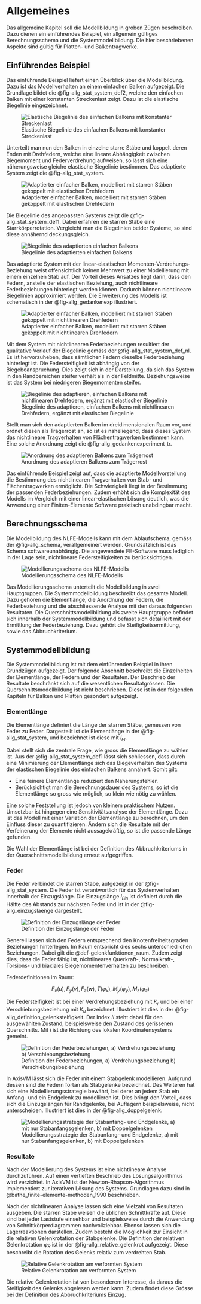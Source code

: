 # Allgemeines

Das allgemeine Kapitel soll die Modellbildung in groben Zügen beschreiben. Dazu dienen ein einführendes Beispiel, ein allgemein gültiges Berechnungsschema und die Systemmodellbildung. Die hier beschriebenen Aspekte sind gültig für Platten- und Balkentragwerke.

## Einführendes Beispiel {#sec-gedankenexperiment}

Das einführende Beispiel liefert einen Überblick über die Modellbildung. Dazu ist das Modellverhalten an einem einfachen Balken aufgezeigt. Die Grundlage bildet die @fig-allg_stat_system_def2, welche den einfachen Balken mit einer konstanten Streckenlast zeigt. Dazu ist die elastische Biegelinie eingezeichnet.

![Elastische Biegelinie des einfachen Balkens mit konstanter Streckenlast](../imgs/allg_stat_system_def2.svg){#fig-allg_stat_system_def2}

Unterteilt man nun den Balken in einzelne starre Stäbe und koppelt deren Enden mit Drehfedern, welche eine lineare Abhängigkeit zwischen Biegemoment und Federverdrehung aufweisen, so lässt sich eine näherungsweise gleiche elastische Biegelinie bestimmen. Das adaptierte System zeigt die @fig-allg_stat_system.

![Adaptierter einfacher Balken, modelliert mit starren Stäben gekoppelt mit elastischen Drehfedern](../imgs/allg_stat_system.svg){#fig-allg_stat_system}

Die Biegelinie des angepassten Systems zeigt die @fig-allg_stat_system_def1. Dabei erfahren die starren Stäbe eine Starrkörperrotation. Vergleicht man die Biegelinien beider Systeme, so sind diese annähernd deckungsgleich.

![Biegelinie des adaptierten einfachen Balkens](../imgs/allg_stat_system_def1.svg){#fig-allg_stat_system_def1}

Das adaptierte System mit der linear-elastischen Momenten-Verdrehungs-Beziehung weist offensichtlich keinen Mehrwert zu einer Modellierung mit einem einzelnen Stab auf. Der Vorteil dieses Ansatzes liegt darin, dass den Federn, anstelle der elastischen Beziehung, auch nichtlineare Federbeziehungen hinterlegt werden können. Dadurch können nichtlineare Biegelinien approximiert werden. Die Erweiterung des Modells ist schematisch in der @fig-allg_gedankenexp illustriert.

![Adaptierter einfacher Balken, modelliert mit starren Stäben gekoppelt mit nichtlinearen Drehfedern](../imgs/allg_gedankenexp.svg){#fig-allg_gedankenexp}

Mit dem System mit nichtlinearen Federbeziehungen resultiert der qualitative Verlauf der Biegelinie gemäss der @fig-allg_stat_system_def_nl. Es ist hervorzuheben, dass sämtlichen Federn dieselbe Federbeziehung hinterlegt ist. Die Federsteifigkeit ist abhängig von der Biegebeanspruchung. Dies zeigt sich in der Darstellung, da sich das System in den Randbereichen steifer verhält als in der Feldmitte. Beziehungsweise ist das System bei niedrigeren Biegemomenten steifer. 

![Biegelinie des adaptieren, einfachen Balkens mit nichtlinearen Drehfedern, ergänzt mit elastischer Biegelinie](../imgs/allg_stat_system_def_nl.svg){#fig-allg_stat_system_def_nl}

Stellt man sich den adaptierten Balken im dreidimensionalen Raum vor, und ordnet diesen als Trägerrost an, so ist es naheliegend, dass dieses System das nichtlineare Tragverhalten von Flächentragwerken bestimmen kann. Eine solche Anordnung zeigt die @fig-allg_gedankenexperiment_tr.

![Anordnung des adaptieren Balkens zum Trägerrost](../imgs/allg_gedankenexperiment_tr.svg){#fig-allg_gedankenexperiment_tr}


Das einführende Beispiel zeigt auf, dass die adaptierte Modellvorstellung die Bestimmung des nichtlinearen Tragverhalten von Stab- und Flächentragwerken ermöglicht. Die Schwierigkeit liegt in der Bestimmung der passenden Federbeziehungen. Zudem erhöht sich die Komplexität des Modells im Vergleich mit einer linear-elastischen Lösung deutlich, was die Anwendung einer Finiten-Elemente Software praktisch unabdingbar macht.

## Berechnungsschema

Die Modellbildung des NLFE-Modells kann mit dem Ablaufschema, gemäss der @fig-allg_schema, verallgemeinert werden. Grundsätzlich ist das Schema softwareunabhängig. Die angewendete FE-Software muss lediglich in der Lage sein, nichtlineare Federsteifigkeiten zu berücksichtigen.

![Modellierungsschema des NLFE-Modells](../imgs/allg_schema.svg){#fig-allg_schema}

Das Modellierungsschema unterteilt die Modellbildung in zwei Hauptgruppen. Die Systemmodellbildung beschreibt das gesamte Modell. Dazu gehören die Elementlänge, die Anordnung der Federn, die Federbeziehung und die abschliessende Analyse mit den daraus folgenden Resultaten. Die Querschnittsmodellbildung als zweite Hauptgruppe befindet sich innerhalb der Systemmodellbildung und befasst sich detailliert mit der Ermittlung der Federbeziehung. Dazu gehört die Steifigkeitsermittlung, sowie das Abbruchkriterium.

## Systemmodellbildung

Die Systemmodellbildung ist mit dem einführenden Beispiel in ihren Grundzügen aufgezeigt. Der folgende Abschnitt beschreibt die Einzelheiten der Elementlänge, der Federn und der Resultaten. Der Beschrieb der Resultate beschränkt sich auf die wesentlichen Resultatgrössen. Die Querschnittsmodellbildung ist nicht beschrieben. Diese ist in den folgenden Kapiteln für Balken und Platten gesondert aufgezeigt.

### Elementlänge

Die Elementlänge definiert die Länge der starren Stäbe, gemessen von Feder zu Feder. Dargestellt ist die Elementlänge in der @fig-allg_stat_system, und bezeichnet ist diese mit $l_{El}$.

Dabei stellt sich die zentrale Frage, wie gross die Elementlänge zu wählen ist. Aus der @fig-allg_stat_system_def1 lässt sich schliessen, dass durch eine Minimierung der Elementlänge sich das Biegeverhalten des Systems der elastischen Biegelinie des einfachen Balkens annähert. Somit gilt:

- Eine feinere Elementlänge reduziert den Näherungsfehler. 
- Berücksichtigt man die Berechnungsdauer des Systems, so ist die Elementlänge so gross wie möglich, so klein wie nötig zu wählen. 

Eine solche Feststellung ist jedoch von kleinem praktischem Nutzen. Umsetzbar ist hingegen eine Sensitivitätsanalyse der Elementlänge. Dazu ist das Modell mit einer Variation der Elementlänge zu berechnen, um den Einfluss dieser zu quantifizieren. Ändern sich die Resultate mit der Verfeinerung der Elemente nicht aussagekräftig, so ist die passende Länge gefunden.

Die Wahl der Elementlänge ist bei der Definition des Abbruchkriteriums in der Querschnittsmodellbildung erneut aufgegriffen.

### Feder {#sec-feder}

Die Feder verbindet die starren Stäbe, aufgezeigt in der @fig-allg_stat_system. Die Feder ist verantwortlich für das Systemverhalten innerhalb der Einzugslänge. Die Einzugslänge $l_{Ein}$ ist definiert durch die Hälfte des Abstands zur nächsten Feder und ist in der @fig-allg_einzugslaenge dargestellt. 

![Definition der Einzugslänge der Feder](../imgs/allg_einzugslaenge.svg){#fig-allg_einzugslaenge}

Generell lassen sich den Federn entsprechend den Knotenfreiheitsgraden Beziehungen hinterlegen. Im Raum entspricht dies sechs unterschiedlichen Beziehungen. Dabei gilt die @def-gelenkfunktionen_raum. Zudem zeigt dies, dass die Feder fähig ist, nichtlineares Querkraft-, Normalkraft-, Torsions- und biaxiales Biegemomentenverhalten zu beschreiben.

::: {#def-gelenkfunktionen_raum}
Federdefinitionen im Raum:

$$
F_x(u),F_y(v),F_z(w),T(\varphi_x),M_y(\varphi_y),M_z(\varphi_z)
$$
:::

Die Federsteifigkeit ist bei einer Verdrehungsbeziehung mit $K_r$ und bei einer Verschiebungsbeziehung mit $K_u$ bezeichnet. Illustriert ist dies in der @fig-allg_definition_gelenksteifigkeit. Der Index $II$ steht dabei für den ausgewählten Zustand, beispielsweise den Zustand des gerissenen Querschnitts. Mit $i$ ist die Richtung des lokalen Koordinatensystems gemeint.

![Definition der Federbeziehungen, a) Verdrehungsbeziehung b) Verschiebungsbeziehung](../imgs/allg_definition_gelenksteifigkeit.svg){#fig-allg_definition_gelenksteifigkeit}

In AxisVM lässt sich die Feder mit einem Stabgelenk modellieren. Aufgrund dessen sind die Federn fortan als Stabgelenke bezeichnet. Des Weiteren hat sich eine Modellierungsstrategie bewährt, bei derer an jedem Stab ein Anfang- und ein Endgelenk zu modellieren ist. Dies bringt den Vorteil, dass sich die Einzugslängen für Randgelenke, bei Auflagern beispielsweise, nicht unterscheiden. Illustriert ist dies in der @fig-allg_doppelgelenk.

![Modellierungsstrategie der Stabanfang- und Endgelenke, a) mit nur Stabanfangsgelenken, b) mit Doppelgelenken](../imgs/allg_doppelgelenk.svg){#fig-allg_doppelgelenk}



### Resultate

Nach der Modellierung des Systems ist eine nichtlineare Analyse durchzuführen. Auf einen vertieften Beschrieb des Lösungsalgorithmus wird verzichtet. In AxisVM ist der Newton-Rhapson-Algorithmus implementiert zur iterativen Lösung des Systems. Grundlagen dazu sind in @bathe_finite-elemente-methoden_1990 beschrieben.

Nach der nichtlinearen Analyse lassen sich eine Vielzahl von Resultaten ausgeben. Die starren Stäbe weisen die üblichen Schnittkräfte auf. Diese sind bei jeder Laststufe einsehbar und beispielsweise durch die Anwendung von Schnittkörperdiagrammen nachvollziehbar. Ebenso lassen sich die Lagerreaktionen darstellen. Zudem besteht die Möglichkeit zur Einsicht in die relativen Gelenkrotation der Stabgelenke. Die Definition der relativen Gelenkrotation $\varphi_R$ ist in der @fig-allg_relative_gelenkrot aufgezeigt. Diese beschreibt die Rotation des Gelenks relativ zum verdrehten Stab.

![Relative Gelenkrotation am verformten System](../imgs/allg_relative_gelenkrot.svg){#fig-allg_relative_gelenkrot}

Die relative Gelenkrotation ist von besonderem Interesse, da daraus die Steifigkeit des Gelenks abgelesen werden kann. Zudem findet diese Grösse bei der Definition des Abbruchkriteriums Einzug.